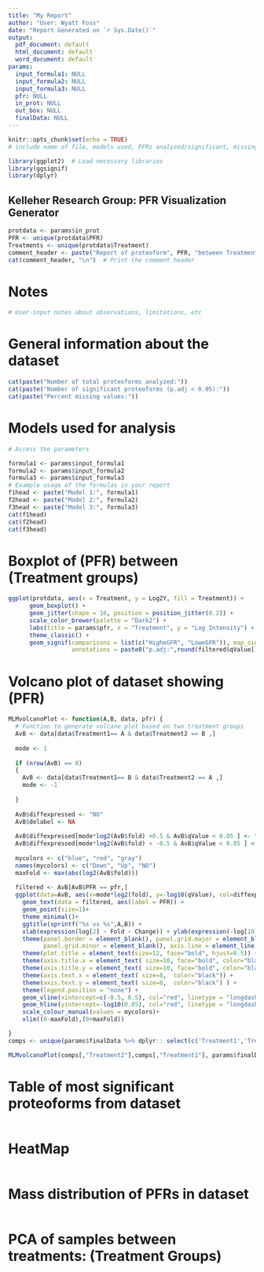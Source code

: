 ```yaml
---
title: "My Report"
author: "User: Wyatt Foss"
date: "Report Generated on `r Sys.Date()`"
output: 
  pdf_document: default
  html_document: default
  word_document: default
params:
  input_formula1: NULL
  input_formula2: NULL
  input_formula3: NULL
  pfr: NULL
  in_prot: NULL
  out_box: NULL
  finalData: NULL
---
```


```r
knitr::opts_chunk$set(echo = TRUE)
# include name of file, models used, PFRs analyzed/significant, missing values, boxplot, volcano plot, QC

library(ggplot2)  # Load necessary libraries
library(ggsignif)
library(dplyr)
```

## Kelleher Research Group: PFR Visualization Generator
```r
protdata <- params$in_prot
PFR <- unique(protdata$PFR)
Treatments <- unique(protdata$Treatment)
comment_header <- paste("Report of proteoform", PFR, "between Treatment groups:", paste(Treatments, collapse = ", "))
cat(comment_header, "\n")  # Print the comment header
```
# Notes
```r
# User-input notes about observations, limitations, etc
```

# General information about the dataset
```r
cat(paste("Number of total proteoforms analyzed:"))
cat(paste("Number of significant proteoforms (p.adj < 0.05):"))
cat(paste("Percent missing values:"))
```

# Models used for analysis
```r
# Access the parameters

formula1 <- params$input_formula1
formula2 <- params$input_formula2
formula3 <- params$input_formula3
# Example usage of the formulas in your report
f1head <- paste("Model 1:", formula1)
f2head <- paste("Model 2:", formula2)
f3head <- paste("Model 3:", formula3)
cat(f1head)
cat(f2head)
cat(f3head)

```

# Boxplot of (PFR) between (Treatment groups)
```r

ggplot(protdata, aes(x = Treatment, y = Log2Y, fill = Treatment)) +
      geom_boxplot() +
      geom_jitter(shape = 16, position = position_jitter(0.2)) +
      scale_color_brewer(palette = "Dark2") +
      labs(title = params$pfr, x = "Treatment", y = "Log Intensity") +
      theme_classic() +
      geom_signif(comparisons = list(c("HigheGFR", "LoweGFR")), map_signif_level = TRUE, 
                  annotations = paste0("p.adj:",round(filtered$qValue[1], 4)))
```

# Volcano plot of dataset showing (PFR)
```r
MLMvolcanoPlot <- function(A,B, data, pfr) {
  # Function to generate volcano plot based on two treatment groups
  AvB <- data[data$Treatment1== A & data$Treatment2 == B ,]
  
  mode <- 1
  
  if (nrow(AvB) == 0)
  {
    AvB <- data[data$Treatment1== B & data$Treatment2 == A ,]
    mode <- -1
    
  }
  
  AvB$diffexpressed <- "NO"
  AvB$delabel <- NA
  
  AvB$diffexpressed[mode*log2(AvB$fold) >0.5 & AvB$qValue < 0.05 ] <- "Up"
  AvB$diffexpressed[mode*log2(AvB$fold) < -0.5 & AvB$qValue < 0.05 ] <- "Down"
  
  mycolors <- c("blue", "red", "gray")
  names(mycolors) <- c("Down", "Up", "NO")
  maxFold <- max(abs(log2(AvB$fold)))
  
  filtered <- AvB[AvB$PFR == pfr,]
  ggplot(data=AvB, aes(x=mode*log2(fold), y=-log10(qValue), col=diffexpressed)) +
    geom_text(data = filtered, aes(label = PFR)) +
    geom_point(size=1)+
    theme_minimal()+
    ggtitle(sprintf("%s vs %s",A,B)) +
    xlab(expression(log[2] ~ Fold ~ Change)) + ylab(expression(-log[10] ~ FDR)) +
    theme(panel.border = element_blank(), panel.grid.major = element_blank(),
          panel.grid.minor = element_blank(), axis.line = element_line(colour = "black"))+
    theme(plot.title = element_text(size=12, face="bold", hjust=0.5)) +
    theme(axis.title.x = element_text( size=10, face="bold", color="black")) +
    theme(axis.title.y = element_text( size=10, face="bold", color="black") ) +
    theme(axis.text.x = element_text( size=8,  color="black")) +
    theme(axis.text.y = element_text( size=8,  color="black") ) +
    theme(legend.position = "none") +
    geom_vline(xintercept=c(-0.5, 0.5), col="red", linetype = "longdash") +
    geom_hline(yintercept=-log10(0.05), col="red", linetype = "longdash") +
    scale_colour_manual(values = mycolors)+
    xlim((0-maxFold),(0+maxFold))

}
comps <- unique(params$finalData %>% dplyr:: select(c('Treatment1','Treatment2')))

MLMvolcanoPlot(comps[,"Treatment2"],comps[,"Treatment1"], params$finalData, params$pfr) 
```
# Table of most significant proteoforms from dataset
```r

```

# HeatMap
```r

```

# Mass distribution of PFRs in dataset
```r

```
# PCA of samples between treatments: (Treatment Groups)
```r

```
